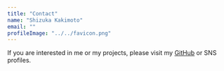 ```yaml
---
title: "Contact"
name: "Shizuka Kakimoto"
email: ""
profileImage: "../../favicon.png"
---
```


If you are interested in me or my projects, please visit my <a href="https://github.com/konstantinmuenster/gatsby-starter-portfolio-minimal" target="_blank" rel="nofollow noopener noreferrer" aria-label="External Link"><Underlining color={Theme.colors.tertiary} hoverColor={Theme.colors.secondary}>GitHub</Underlining></a> or SNS profiles.
